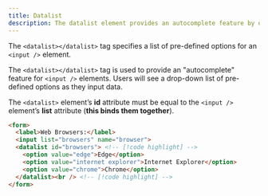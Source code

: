 ```yaml
---
title: Datalist
description: The datalist element provides an autocomplete feature by offering a list of predefined options for input.
---
```


The `<datalist></datalist>` tag specifies a list of pre-defined options for an `<input />` element.

The `<datalist></datalist>` tag is used to provide an "autocomplete" feature for `<input />` elements. Users will see a drop-down list of pre-defined options as they input data.

The `<datalist>` element’s **id** attribute must be equal to the `<input />` element’s **list** attribute (**this binds them together**).

```html
<form>
  <label>Web Browsers:</label>
  <input list="browsers" name="browser">
  <datalist id="browsers"> <!-- [!code highlight] -->
    <option value="edge">Edge</option>
    <option value="internet explorer">Internet Explorer</option>
    <option value="chrome">Chrome</option>
  </datalist><br /> <!-- [!code highlight] -->
</form>
```
